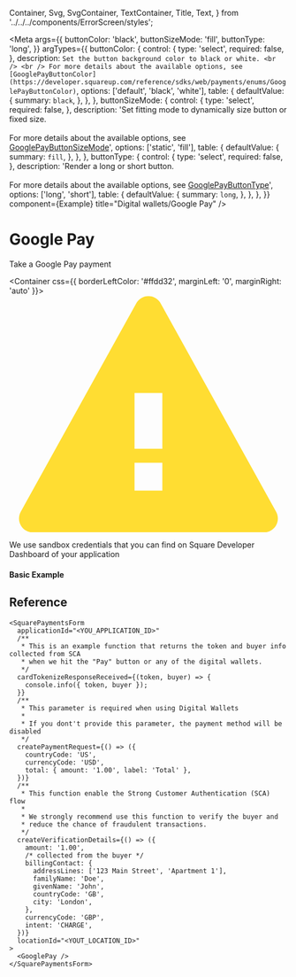   Container,
  Svg,
  SvgContainer,
  TextContainer,
  Title,
  Text,
} from '../../../components/ErrorScreen/styles';

<Meta
  args={{
    buttonColor: 'black',
    buttonSizeMode: 'fill',
    buttonType: 'long',
  }}
  argTypes={{
    buttonColor: {
      control: {
        type: 'select',
        required: false,
      },
      description: `Set the button background color to black or white. <br /> <br /> For more details about the available options, see [GooglePayButtonColor](https://developer.squareup.com/reference/sdks/web/payments/enums/GooglePayButtonColor)`,
      options: ['default', 'black', 'white'],
      table: {
        defaultValue: {
          summary: `black`,
        },
      },
    },
    buttonSizeMode: {
      control: {
        type: 'select',
        required: false,
      },
      description:
        'Set fitting mode to dynamically size button or fixed size. <br /> <br /> For more details about the available options, see [GooglePayButtonSizeMode](https://developer.squareup.com/reference/sdks/web/payments/enums/GooglePayButtonSizeMode)',
      options: ['static', 'fill'],
      table: {
        defaultValue: {
          summary: `fill`,
        },
      },
    },
    buttonType: {
      control: {
        type: 'select',
        required: false,
      },
      description:
        'Render a long or short button. <br /> <br /> For more details about the available options, see [GooglePayButtonType](https://developer.squareup.com/reference/sdks/web/payments/enums/GooglePayButtonType)',
      options: ['long', 'short'],
      table: {
        defaultValue: {
          summary: `long`,
        },
      },
    },
  }}
  component={Example}
  title="Digital wallets/Google Pay"
/>

# Google Pay

Take a Google Pay payment

<Container css={{ borderLeftColor: '#ffdd32', marginLeft: '0', marginRight: 'auto' }}>
  <SvgContainer>
    <Svg height={17} viewBox="0 0 20 17" width={20}>
      <path
        d="M10.874.573l8.3 14.941A1 1 0 0118.3 17H1.7a1 1 0 01-.875-1.486l8.3-14.94a1 1 0 011.75 0zM9 12v2h2v-2H9zm2-1V7H9v4h2z"
        fill="#ffdd32"
        fillRule="evenodd"
      />
    </Svg>
  </SvgContainer>

  <TextContainer>
    <Title css={{ fontWeight: 600 }}>You will not be charged for using this payment method</Title>
    <Text>
      We use sandbox credentials that you can find on Square Developer Dashboard
      of your application
    </Text>
  </TextContainer>
</Container>

#### Basic Example

<Canvas>
  <Story name="Example" story={Example} />
</Canvas>

<ArgsTable story="Example" />

## Reference

```tsx
<SquarePaymentsForm
  applicationId="<YOU_APPLICATION_ID>"
  /**
   * This is an example function that returns the token and buyer info collected from SCA
   * when we hit the "Pay" button or any of the digital wallets.
   */
  cardTokenizeResponseReceived={(token, buyer) => {
    console.info({ token, buyer });
  }}
  /**
   * This parameter is required when using Digital Wallets
   *
   * If you dont't provide this parameter, the payment method will be disabled
   */
  createPaymentRequest={() => ({
    countryCode: 'US',
    currencyCode: 'USD',
    total: { amount: '1.00', label: 'Total' },
  })}
  /**
   * This function enable the Strong Customer Authentication (SCA) flow
   *
   * We strongly recommend use this function to verify the buyer and
   * reduce the chance of fraudulent transactions.
   */
  createVerificationDetails={() => ({
    amount: '1.00',
    /* collected from the buyer */
    billingContact: {
      addressLines: ['123 Main Street', 'Apartment 1'],
      familyName: 'Doe',
      givenName: 'John',
      countryCode: 'GB',
      city: 'London',
    },
    currencyCode: 'GBP',
    intent: 'CHARGE',
  })}
  locationId="<YOUT_LOCATION_ID>"
>
  <GooglePay />
</SquarePaymentsForm>
```

